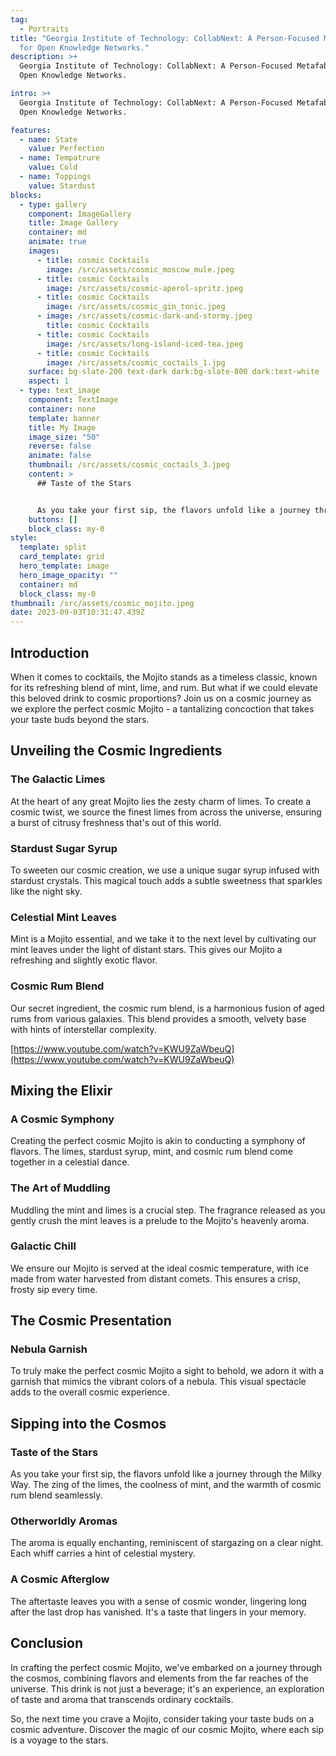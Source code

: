 ```yaml
---
tag:
  - Portraits
title: "Georgia Institute of Technology: CollabNext: A Person-Focused Metafabric
  for Open Knowledge Networks."
description: >+
  Georgia Institute of Technology: CollabNext: A Person-Focused Metafabric for
  Open Knowledge Networks.

intro: >+
  Georgia Institute of Technology: CollabNext: A Person-Focused Metafabric for
  Open Knowledge Networks.

features:
  - name: State
    value: Perfection
  - name: Tempatrure
    value: Cold
  - name: Toppings
    value: Stardust
blocks:
  - type: gallery
    component: ImageGallery
    title: Image Gallery
    container: md
    animate: true
    images:
      - title: cosmic Cocktails
        image: /src/assets/cosmic_moscow_mule.jpeg
      - title: cosmic Cocktails
        image: /src/assets/cosmic-aperol-spritz.jpeg
      - title: cosmic Cocktails
        image: /src/assets/cosmic_gin_tonic.jpeg
      - image: /src/assets/cosmic-dark-and-stormy.jpeg
        title: cosmic Cocktails
      - title: cosmic Cocktails
        image: /src/assets/long-island-iced-tea.jpeg
      - title: cosmic Cocktails
        image: /src/assets/cosmic_coctails_1.jpg
    surface: bg-slate-200 text-dark dark:bg-slate-800 dark:text-white
    aspect: 1
  - type: text_image
    component: TextImage
    container: none
    template: banner
    title: My Image
    image_size: "50"
    reverse: false
    animate: false
    thumbnail: /src/assets/cosmic_coctails_3.jpeg
    content: >
      ## Taste of the Stars


      As you take your first sip, the flavors unfold like a journey through the Milky Way. The zing of the limes, the coolness of mint, and the warmth of cosmic rum blend seamlessly.
    buttons: []
    block_class: my-0
style:
  template: split
  card_template: grid
  hero_template: image
  hero_image_opacity: ""
  container: md
  block_class: my-0
thumbnail: /src/assets/cosmic_mojito.jpeg
date: 2023-09-03T10:31:47.439Z
---
```


## Introduction

When it comes to cocktails, the Mojito stands as a timeless classic, known for its refreshing blend of mint, lime, and rum. But what if we could elevate this beloved drink to cosmic proportions? Join us on a cosmic journey as we explore the perfect cosmic Mojito - a tantalizing concoction that takes your taste buds beyond the stars.

## Unveiling the Cosmic Ingredients

### The Galactic Limes

At the heart of any great Mojito lies the zesty charm of limes. To create a cosmic twist, we source the finest limes from across the universe, ensuring a burst of citrusy freshness that's out of this world.

### Stardust Sugar Syrup

To sweeten our cosmic creation, we use a unique sugar syrup infused with stardust crystals. This magical touch adds a subtle sweetness that sparkles like the night sky.

### Celestial Mint Leaves

Mint is a Mojito essential, and we take it to the next level by cultivating our mint leaves under the light of distant stars. This gives our Mojito a refreshing and slightly exotic flavor.

### Cosmic Rum Blend

Our secret ingredient, the cosmic rum blend, is a harmonious fusion of aged rums from various galaxies. This blend provides a smooth, velvety base with hints of interstellar complexity.

[https://www.youtube.com/watch?v=KWU9ZaWbeuQ](https://www.youtube.com/watch?v=KWU9ZaWbeuQ)

## Mixing the Elixir

### A Cosmic Symphony

Creating the perfect cosmic Mojito is akin to conducting a symphony of flavors. The limes, stardust syrup, mint, and cosmic rum blend come together in a celestial dance.

### The Art of Muddling

Muddling the mint and limes is a crucial step. The fragrance released as you gently crush the mint leaves is a prelude to the Mojito's heavenly aroma.

### Galactic Chill

We ensure our Mojito is served at the ideal cosmic temperature, with ice made from water harvested from distant comets. This ensures a crisp, frosty sip every time.

## The Cosmic Presentation

### Nebula Garnish

To truly make the perfect cosmic Mojito a sight to behold, we adorn it with a garnish that mimics the vibrant colors of a nebula. This visual spectacle adds to the overall cosmic experience.

## Sipping into the Cosmos

### Taste of the Stars

As you take your first sip, the flavors unfold like a journey through the Milky Way. The zing of the limes, the coolness of mint, and the warmth of cosmic rum blend seamlessly.

### Otherworldly Aromas

The aroma is equally enchanting, reminiscent of stargazing on a clear night. Each whiff carries a hint of celestial mystery.

### A Cosmic Afterglow

The aftertaste leaves you with a sense of cosmic wonder, lingering long after the last drop has vanished. It's a taste that lingers in your memory.

## Conclusion

In crafting the perfect cosmic Mojito, we've embarked on a journey through the cosmos, combining flavors and elements from the far reaches of the universe. This drink is not just a beverage; it's an experience, an exploration of taste and aroma that transcends ordinary cocktails.

So, the next time you crave a Mojito, consider taking your taste buds on a cosmic adventure. Discover the magic of our cosmic Mojito, where each sip is a voyage to the stars.
